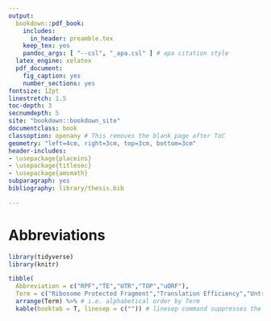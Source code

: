 ```yaml
---
output:
  bookdown::pdf_book:
    includes:
      in_header: preamble.tex
    keep_tex: yes
    pandoc_args: [ "--csl", "_apa.csl" ] # apa citation style
  latex_engine: xelatex
  pdf_document:
    fig_caption: yes
    number_sections: yes
fontsize: 12pt
linestretch: 1.5
toc-depth: 3
secnumdepth: 5
site: "bookdown::bookdown_site"
documentclass: book
classoption: openany # This removes the blank page after ToC
geometry: "left=4cm, right=3cm, top=3cm, bottom=3cm"
header-includes:
- \usepackage{placeins}
- \usepackage{titlesec}
- \usepackage{amsmath}
subparagraph: yes
bibliography: library/thesis.bib

---
```


\cleardoublepage
\pagestyle{fancy}
\fancyhf{}
\renewcommand{\headrulewidth}{0pt}
\fancyfoot[LE,RO]{\thepage}
\renewcommand{\floatpagefraction}{.9} <!-- This specifies that only pages with more than 90% of floats will become a figure only page -->
\setcounter{page}{9} 

# Abbreviations {-}

```r
library(tidyverse)
library(knitr)

tibble(
  Abbreviation = c("RPF","TE","UTR","TOP","uORF"),
  Term = c("Ribosome Protected Fragment","Translation Efficiency","Untranslated region","Terminal oligopyrimidine","upstream open reading frame")) %>%
  arrange(Term) %>% # i.e. alphabetical order by Term
  kable(booktab = T, linesep = c("")) # linesep command suppresses the standard 5 row chunking
```

<!-- using inkscape filename.svg --without-gui --export-pdf=filename.pdf to export from Inkscape svg files to pdf -->